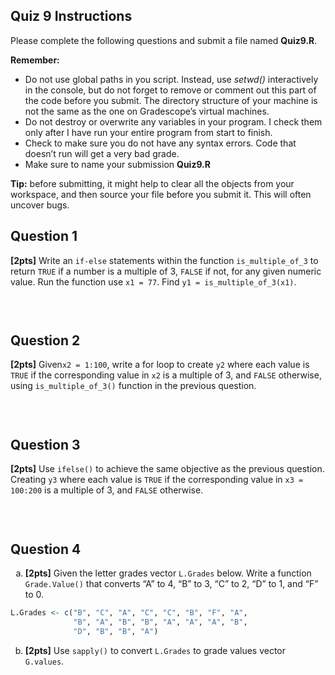 ## Quiz 9 Instructions

Please complete the following questions and submit a file named **Quiz9.R**.

**Remember:**

<!-- -   Do not rename external data files or edit them in any way. In other words, don't modify *data.csv*. Your code won't work properly on my version of that data set, if you do. -->

-   Do not use global paths in you script. Instead, use *setwd()* interactively in the console, but do not forget to remove or comment out this part of the code before you submit. The directory structure of your machine is not the same as the one on Gradescope's virtual machines.
-   Do not destroy or overwrite any variables in your program. I check them only after I have run your entire program from start to finish.
-   Check to make sure you do not have any syntax errors. Code that doesn't run will get a very bad grade.
-   Make sure to name your submission **Quiz9.R**

**Tip:** before submitting, it might help to clear all the objects from your workspace, and then source your file before you submit it. This will often uncover bugs.

## Question 1

**\[2pts\]** Write an `if-else` statements within the function `is_multiple_of_3` to return `TRUE` if a number is a multiple of 3, `FALSE` if not, for any given numeric value. Run the function use `x1 = 77`. Find `y1 = is_multiple_of_3(x1)`.

::: {style="height:30px;"}
:::

## Question 2

**\[2pts\]** Given`x2 = 1:100`, write a for loop to create `y2` where each value is `TRUE` if the corresponding value in `x2` is a multiple of 3, and `FALSE` otherwise, using `is_multiple_of_3()` function in the previous question.

::: {style="height:30px;"}
:::

## Question 3

**\[2pts\]** Use `ifelse()` to achieve the same objective as the previous question. Creating `y3` where each value is `TRUE` if the corresponding value in `x3 = 100:200` is a multiple of 3, and `FALSE` otherwise.

::: {style="height:30px;"}
:::

## Question 4

(a) **\[2pts\]** Given the letter grades vector `L.Grades` below. Write a function `Grade.Value()` that converts "A" to 4, "B" to 3, "C" to 2, "D" to 1, and "F" to 0.

```r
L.Grades <- c("B", "C", "A", "C", "C", "B", "F", "A", 
              "B", "A", "B", "B", "A", "A", "A", "B", 
              "D", "B", "B", "A")
```

(b) **\[2pts\]** Use `sapply()` to convert `L.Grades` to grade values vector `G.values`.
